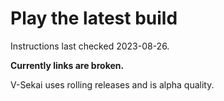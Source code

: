 # Play the latest build

Instructions last checked 2023-08-26.

**Currently links are broken.**

V-Sekai uses rolling releases and is alpha quality.

<!---
> Alpha software may not contain all of the features that are planned for the final version. Alpha software is not thoroughly tested by the developer before it is released to customers. (Definition from Wikipedia.)

Our V-Sekai CI is located at [ci.v-sekai.cloud](https://ci.v-sekai.cloud) - you must use Guest to login, since GitLab is admin-only.

Here are links to each of the latest jobs. Generally, you will want to click the Artifacts tab from each of these to download things.

## Editor (linux, windows):

- ~[linux_job](https://ci.v-sekai.cloud/go/tab/build/detail/godot-groups-editor/latest/defaultStage/latest/linux_job)~
- ~[windows_job](https://ci.v-sekai.cloud/go/tab/build/detail/godot-groups-editor/latest/defaultStage/latest/windows_job)~

## templates.tpz (for making export):

- ~[default_job](https://ci.v-sekai.cloud/go/tab/build/detail/godot-groups-editor/latest/templateZipStage/latest/defaultJob)~

## V-Sekai demo release (linux, windows):

- ~[linuxDesktopJob](https://ci.v-sekai.cloud/go/files/groups-export/latest/exportStage/latest/linux_job/export_linuxbsd)~
- ~[windowsJob](https://ci.v-sekai.cloud/go/tab/build/detail/groups-export/latest/exportStage/latest/windows_job)~

## Direct .zip downloads of the releases can be found here (linux, windows):

- ~[export_linuxbsd.zip](https://ci.v-sekai.cloud/go/files/groups-export/latest/exportStage/latest/linux_job/export_linuxbsd.zip)~
- ~[export_windows.zip](https://ci.v-sekai.cloud/go/files/groups-export/latest/exportStage/latest/windows_job/export_windows.zip)~

The included .exe are fully functioning Godot editors. However, note that the .exe will not function properly as an editor unless you copy it or rename to be different from the .pck. Again, you must use Guest when it asks you to sign in then, from those links, you can click the Artifacts tab.
-->
